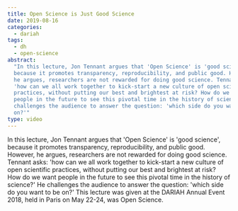 ```yaml
---
title: Open Science is Just Good Science
date: 2019-08-16
categories:
  - dariah
tags:
  - dh
  - open-science
abstract:
  "In this lecture, Jon Tennant argues that 'Open Science' is 'good science',
  because it promotes transparency, reproducibility, and public good. However,
  he argues, researchers are not rewarded for doing good science. Tennant asks:
  'how can we all work together to kick-start a new culture of open scientific
  practices, without putting our best and brightest at risk? How do we want
  people in the future to see this pivotal time in the history of science?' He
  challenges the audience to answer the question: 'which side do you want to be
  on?'"
type: video
---
```


In this lecture, Jon Tennant argues that 'Open Science' is 'good science',
because it promotes transparency, reproducibility, and public good. However, he
argues, researchers are not rewarded for doing good science. Tennant asks: 'how
can we all work together to kick-start a new culture of open scientific
practices, without putting our best and brightest at risk? How do we want people
in the future to see this pivotal time in the history of science?' He challenges
the audience to answer the question: 'which side do you want to be on?' This
lecture was given at the DARIAH Annual Event 2018, held in Paris on May 22-24,
was Open Science.

<VideoCard
  title="Open Science is Just Good Science"
  id="UEEcwRUgQu8"
  image="images/jon-tennant.png"
/>
